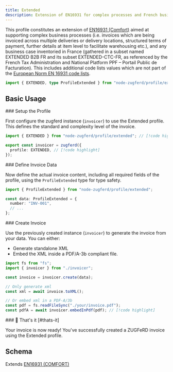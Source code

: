 ```yaml
---
title: Extended
description: Extension of EN16931 for complex processes and French business cases.
---
```



This profile constitutes an extension of [EN16931 (Comfort)](/docs/profiles/en16931)
aimed at supporting complex business processes (i.e. invoices which are being invoiced across
multiple deliveries or delivery locations, structured terms of payment, further details at item level to
facilitate warehousing etc.), and any business case inventoried in France (gathered in a subset named
EXTENDED B2B FR and its subset EXTENDED-CTC-FR, as referenced by the French Tax Administration
and National Platform PPF – Portail Public de Facturation). This includes additional code lists values
which are not part of the [European Norm EN 16931 code lists](https://ec.europa.eu/digital-building-blocks/sites/display/DIGITAL/Registry+of+supporting+artefacts+to+implement+EN16931).

```ts
import { EXTENDED, type ProfileExtended } from "node-zugferd/profile/extended";
```

## Basic Usage

<Steps>

<Step>
### Setup the Profile

First configure the zugferd instance (`invoicer`) to use the Extended profile.
This defines the standard and complexity level of the invoice.

```ts title="invoicer.ts"
import { EXTENDED } from "node-zugferd/profile/extended"; // [!code highlight]

export const invoicer = zugferd({
  profile: EXTENDED, // [!code highlight]
});
```

</Step>

<Step>
### Define Invoice Data

Now define the actual invoice content, including all required fields of the
profile, using the `ProfileExtended` type for type safety.

```ts
import { ProfileExtended } from "node-zugferd/profile/extended";

const data: ProfileExtended = {
  number: "INV-001",
  // ...
};
```

</Step>

<Step>
### Create Invoice

Use the previously created instance (`invoicer`) to generate the invoice from your data. You can either:

- Generate standalone XML
- Embed the XML inside a PDF/A-3b compliant file.

```ts
import fs from "fs";
import { invoicer } from "./invoicer";

const invoice = invoicer.create(data);

// Only generate xml
const xml = await invoice.toXML();

// Or embed xml in a PDF-A/3b
const pdf = fs.readFileSync("./your/invoice.pdf");
const pdfA = await invoicer.embedInPdf(pdf); // [!code highlight]
```

</Step>

<Step>
### 🎉 That's it [#thats-it]

Your invoice is now ready! You've successfully created a ZUGFeRD invoice using the Extended profile.

</Step>

</Steps>

## Schema

Extends [EN16931 (COMFORT)](/docs/profiles/en16931)

<ProfileTree schema={EXTENDED.schema} />
